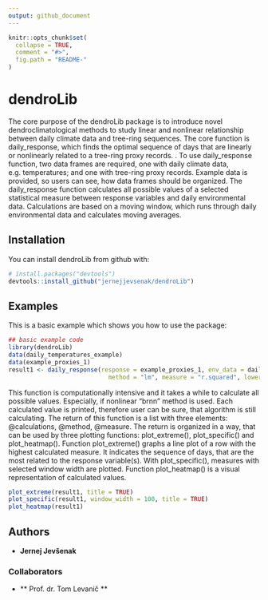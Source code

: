 ```yaml
---
output: github_document
---
```


<!-- README.md is generated from README.Rmd. Please edit that file -->

```r
knitr::opts_chunk$set(
  collapse = TRUE,
  comment = "#>",
  fig.path = "README-"
)
```

# dendroLib

The core purpose of the dendroLib package is to introduce novel dendroclimatological methods to study linear and nonlinear relationship between daily climate data and tree-ring sequences. The core function is daily_response, which finds the optimal sequence of days that are linearly or nonlinearly related to a tree-ring proxy records.
.
To use daily_response function, two data frames are required, one with daily climate data, e.g. temperatures; and one with tree-ring proxy records. Example data is provided, so users can see, how data frames should be organized. The daily_response function calculates all possible values of a selected statistical measure between response variables and daily environmental data. Calculations are based on a moving window, which runs through daily environmental data and calculates moving averages. 


## Installation

You can install dendroLib from github with:

```r
# install.packages("devtools")
devtools::install_github("jernejjevsenak/dendroLib")
```

## Examples

This is a basic example which shows you how to use the package: 

```r
## basic example code
library(dendroLib)
data(daily_temperatures_example) 
data(example_proxies_1)
result1 <- daily_response(response = example_proxies_1, env_data = daily_temperatures_example, 
							method = "lm", measure = "r.squared", lower_limit = 90, upper_limit = 150)

```
This function is computationally intensive and it takes a while to calculate all possible values. Especially, if nonlinear "brnn" method is used. Each calculated value is printed, therefore user can be sure, that algorithm is still calculating. 
The return of this function is a list with three elements: @calculations, @method, @measure. The return is organized in a way, that can be used by three plotting functions: plot_extreme(), plot_specific() and plot_heatmap(). 
Function plot_extreme() graphs a line plot of a row with the highest calculated measure. It indicates the sequence of days, that are the most related to the response variable(s). With plot_specific(), measures with selected window width are plotted. Function plot_heatmap() is a visual representation of calculated values.

```r
plot_extreme(result1, title = TRUE)
plot_specific(result1, window_width = 100, title = TRUE)
plot_heatmap(result1)
```

## Authors
* **Jernej Jevšenak**

### Collaborators
* ** Prof. dr. Tom Levanič **
